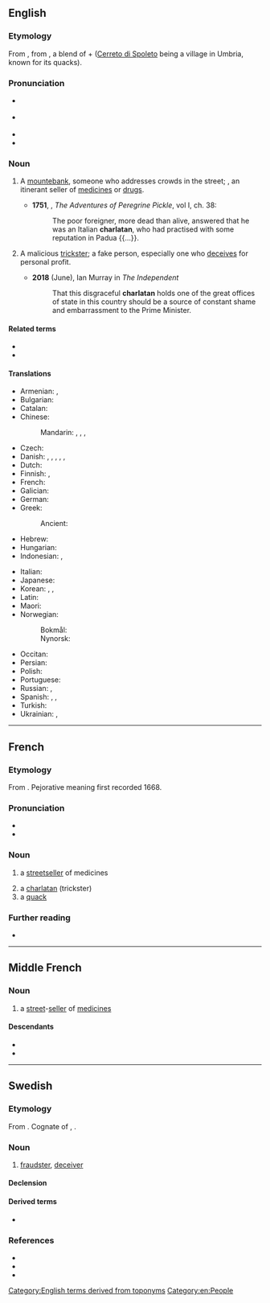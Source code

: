 {{also|charlatán}}
==English==
{{wikipedia}}

===Etymology===
From {{der|en|frm|charlatan}}, from {{der|en|roa-oit|ciarlatano||quack}}, a blend of {{m|it|ciarlatore||chatterer}} + {{m|it|cerretano||hawker, quack|lit=native of Cerreto}} ([[Cerreto di Spoleto]] being a village in Umbria, known for its quacks).

===Pronunciation===
* {{a|GA}} {{IPA|en|/ˈʃɑɹlətən/}}
* {{a|RP}} {{IPA|en|/ˈʃɑːlətən/}}
* {{audio|en|En-ca-charlatan.oga|Audio (Canadian)}}
* {{hyph|en|char|la|tan}}

===Noun===
{{en-noun}}

# {{lb|en|obsolete}} A [[mountebank]], someone who addresses crowds in the street; {{i|especially}}, an itinerant seller of [[medicine]]s or [[drug]]s.
#*'''1751''', {{w|Tobias Smollett}}, ''The Adventures of Peregrine Pickle'', vol I, ch. 38:
#*:The poor foreigner, more dead than alive, answered that he was an Italian '''charlatan''', who had practised with some reputation in Padua {{...}}.
# A malicious [[trickster]]; a fake person, especially one who [[deceive|deceives]] for personal profit.
#: {{syn|en|trickster|swindler|Thesaurus:deceiver}}
#* '''2018''' (June), Ian Murray in ''The Independent''
#*: That this disgraceful '''charlatan''' holds one of the great offices of state in this country should be a source of constant shame and embarrassment to the Prime Minister.

====Related terms====
* {{l|en|charlatanism}}
* {{l|en|charlatanry}}

====Translations====
{{trans-top|malicious trickster}}
* Armenian: {{t|hy|ընդվայրաբան}}, {{t+|hy|շառլատան}}
* Bulgarian: {{t+|bg|шарлата́нин|m}}
* Catalan: {{t+|ca|xarlatà|m}}
* Chinese:
*: Mandarin: {{t+|cmn|騙子|sc=Hani}}, {{t+|cmn|骗子|tr=piànzǐ|sc=Hani}}, {{qualifier|quack}} {{t+|cmn|庸醫|sc=Hani}}, {{t+|cmn|庸医|tr=yōngyī|sc=Hani}}
* Czech: {{t+|cs|šarlatán|m}}
* Danish: {{t|da|charlatan|c}}, {{t|da|fupmager|c}}, {{t|da|snydepels|c}}, {{t|da|fidusmager|c}}, {{t|da|svindler|c}}, {{t|da|platugle|c}}
* Dutch: {{t+|nl|charlatan|m}}
* Finnish: {{t+|fi|huijari}}, {{t+|fi|puoskari}}
* French: {{t+|fr|charlatan|m}}
* Galician: {{t|gl|charlatán|m}}
* German: {{t+|de|Scharlatan|m}}
* Greek: {{t+|el|αγύρτης|m}}
*: Ancient: {{t|grc|ὀχλαγωγός|m}}
* Hebrew: {{t+|he|שרלטן|m|tr=šarletan}}
* Hungarian: {{t+|hu|sarlatán}}
* Indonesian: {{t+|id|penipu}}, {{t+|id|dukun}}
{{trans-mid}}
* Italian: {{t+|it|ciarlatano|m}}
* Japanese: {{t|ja|薮医者|tr=yabuisha|sc=Jpan}}
* Korean: {{t+|ko|사기꾼|sc=Hani}}, {{t|ko|허풍선이|sc=Hani}}, {{t|ko|돌팔이}}
* Latin: {{t|la|magus}}
* Maori: {{t|mi|tohunga kēhua}}
* Norwegian:
*: Bokmål: {{t+|nb|sjarlatan|m}}
*: Nynorsk: {{t|nn|sjarlatan|m}}
* Occitan: {{t+|oc|charlatan|m}}
* Persian: {{t+|fa|شارلاتان|tr=šârlâtân|sc=fa-Arab}}
* Polish: {{t+|pl|szarlatan|m}}
* Portuguese: {{t+|pt|charlatão|m}}
* Russian: {{t+|ru|шарлата́н|m}}, {{t+|ru|шарлата́нка|f}}
* Spanish: {{t+|es|charlatán|m}}, {{t+|es|vendehúmos}}, {{t|es|vendedor de crecepelo}}
* Turkish: {{t+|tr|şarlatan}}
* Ukrainian: {{t+|uk|дури́світ|m|sc=Cyrl}}, {{t|uk|пройди́світ|m|sc=Cyrl}}
{{trans-bottom}}

[[Category:English terms derived from toponyms]]
[[Category:en:People]]

----

==French==

===Etymology===
From {{bor|fr|it|ciarlatano}}. Pejorative meaning first recorded 1668.

===Pronunciation===
* {{fr-IPA}}
* {{audio|fr|Fr-charlatan.ogg|charlatan}}

===Noun===
{{fr-noun|m|f=+}}

# {{lb|fr|dated}} a [[streetseller]] of medicines
# a [[charlatan#English|charlatan]] (trickster)
# a [[quack]]

===Further reading===
* {{R:TLFi}}

----

==Middle French==

===Noun===
{{frm-noun|m}}

# a [[street]]-[[seller]] of [[medicine]]s

====Descendants====
* {{desc|en|charlatan|bor=1}}
* {{desc|fr|charlatan}}

----

==Swedish==

===Etymology===
From {{der|sv|fr|charlatan}}. Cognate of {{cog|en|charlatan}}, {{cog|de|Scharlatan}}.

===Noun===
{{sv-noun|c}}

# [[fraudster]], [[deceiver]]

====Declension====
{{sv-infl-noun-c-er}}

====Derived terms====
* {{l|sv|charlataneri}}

===References===
* {{R:svenska.se|saol}}
* {{R:svenska.se|so}}
* {{R:svenska.se|saob}}